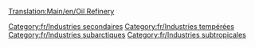 [[Translation:Main/en/Oil Refinery]]{{en/-}}
{{Template:Industries/Fr
|image=Oilrefinery.png
|nom=Raffinerie
|climats=[[Main/en/Climat/Fr#Tempéré|Tempéré]], [[Main/en/Climat/Fr#Subarctique|Subarctique]], [[Main/en/Climat/Fr#Subtropical|Subtropical]].
|accepte=[[Main/fr/Pétrole|Pétrole]]
|produit=[[Main/fr/Marchandises|Marchandises]]
|notes=Peut seulement être positionnée près des bords de la carte, même en utilisant [[Main/en/Industries/Fr#Financer de nouvelles industries|Financer de nouvelles industries]].
Elle peut être détruite par la [[Main/en/Désastre/Fr#Explosion de raffinerie|catastrophe de l'avion militaire]], mais sera reconstruire rapidement.
}}

[[Category:fr/Industries secondaires]]
[[Category:fr/Industries tempérées]]
[[Category:fr/Industries subarctiques]]
[[Category:fr/Industries subtropicales]]
